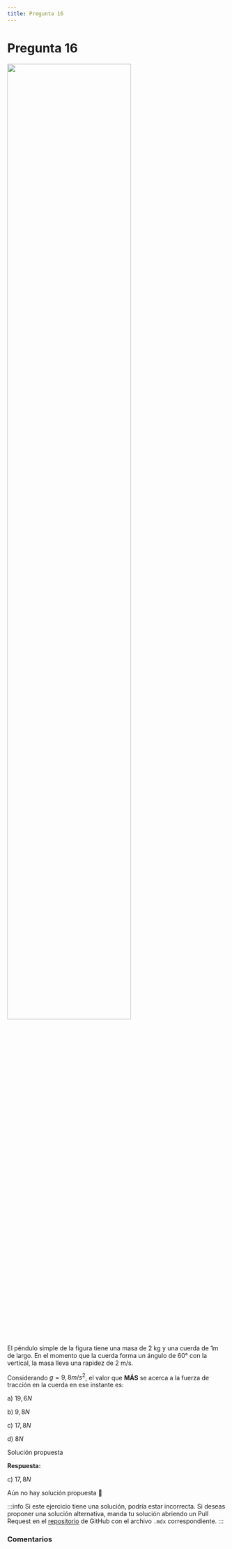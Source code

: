 ```yaml
---
title: Pregunta 16
---
```



# Pregunta 16

<Image
  src="science/dynamics/exercises/2025-2/p16/image.png"
  width="75%"
/>

El péndulo simple de la figura tiene una masa de 2 kg y una cuerda de 1m de largo. En el momento
que la cuerda forma un ángulo de 60° con la vertical, la masa lleva una rapidez de 2 m/s.

Considerando $g=9,8 m/s^2$, el valor que **MÁS** se acerca a la fuerza de tracción en la cuerda en ese
instante es:

a) $19,6 N$

b) $9,8 N$

c) $17,8 N$

d) $8N$

<MDXDetails>
<summary>Solución propuesta</summary>

<div className="exercise">

**Respuesta:**

c) $17,8 N$

Aún no hay solución propuesta 🥲
</div>

:::info
Si este ejercicio tiene una solución, podría estar incorrecta. Si deseas proponer una solución alternativa, manda tu solución abriendo
un Pull Request en el [repositorio](https://github.com/crow-rojas/apuntes-fundamentals/pulls) de GitHub con el archivo
`.mdx` correspondiente.
:::

</MDXDetails>

### Comentarios

<Disqus
  url="https://crow-rojas.github.io/apuntes-fundamentals/docs/mathematics/calculus-1-2-3/exercises/2019-2/p01"
  identifier="docs/mathematics/calculus-1-2-3/exercises/2019-2/p01"
  title="2019-2 Cálculo I, II y III - Pregunta 01"
/>
